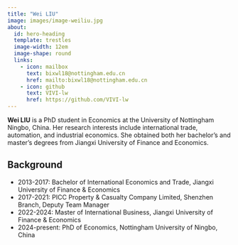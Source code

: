```yaml
---
title: "Wei LIU"
image: images/image-weiliu.jpg
about:
  id: hero-heading
  template: trestles
  image-width: 12em
  image-shape: round
  links:
    - icon: mailbox
      text: bixwl18@nottingham.edu.cn
      href: mailto:bixwl18@nottingham.edu.cn
    - icon: github
      text: VIVI-lw
      href: https://github.com/VIVI-lw
---
```


::: {#hero-heading}
**Wei LIU** is a PhD student in Economics at the University of Nottingham Ningbo, China. Her research interests include international trade, automation, and industrial economics. 
She obtained both her bachelor’s and master’s degrees from Jiangxi University of Finance and Economics.


## Background

- 2013-2017: Bachelor of International Economics and Trade, Jiangxi University of Finance & Economics
- 2017-2021: PICC Property & Casualty Company Limited, Shenzhen Branch, Deputy Team Manager
- 2022-2024: Master of International Business, Jiangxi University of Finance & Economics
- 2024-present: PhD of Economics, Nottingham University of Ningbo, China

:::
